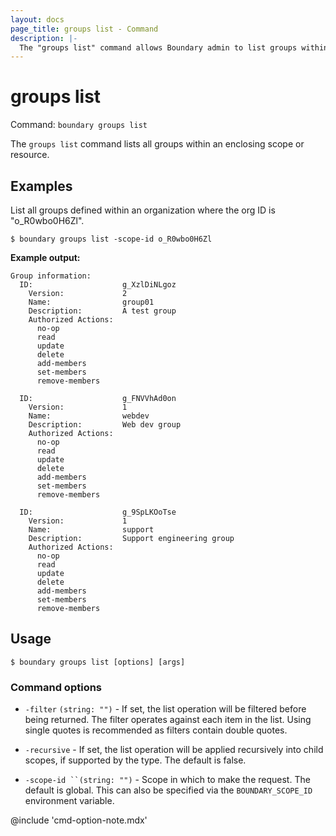 ```yaml
---
layout: docs
page_title: groups list - Command
description: |-
  The "groups list" command allows Boundary admin to list groups within an enclosing scope or resource.
---
```


# groups list

Command: `boundary groups list`

The `groups list` command lists all groups within an enclosing scope or
resource.

## Examples

List all groups defined within an organization where the org ID is
"o_R0wbo0H6Zl". 

```shell-session
$ boundary groups list -scope-id o_R0wbo0H6Zl
```

**Example output:**

<CodeBlockConfig hideClipboard>

```plaintext
Group information:
  ID:                    g_XzlDiNLgoz
    Version:             2
    Name:                group01
    Description:         A test group
    Authorized Actions:
      no-op
      read
      update
      delete
      add-members
      set-members
      remove-members

  ID:                    g_FNVVhAd0on
    Version:             1
    Name:                webdev
    Description:         Web dev group
    Authorized Actions:
      no-op
      read
      update
      delete
      add-members
      set-members
      remove-members

  ID:                    g_9SpLKOoTse
    Version:             1
    Name:                support
    Description:         Support engineering group
    Authorized Actions:
      no-op
      read
      update
      delete
      add-members
      set-members
      remove-members
```

</CodeBlockConfig>

## Usage

<CodeBlockConfig hideClipboard>

```shell-session
$ boundary groups list [options] [args]
```

</CodeBlockConfig>


### Command options

- `-filter` `(string: "")` - If set, the list operation will be filtered before
   being returned. The filter operates against each item in the list. Using
   single quotes is recommended as filters contain double quotes. 

- `-recursive`  - If set, the list operation will be applied
   recursively into child scopes, if supported by the type. The default is
   false.

- `-scope-id ``(string: "")` - Scope in which to make the request. The default
  is global. This can also be specified via the `BOUNDARY_SCOPE_ID` environment
  variable.


@include 'cmd-option-note.mdx'